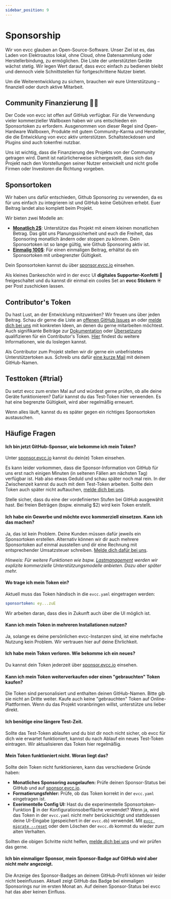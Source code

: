 ```yaml
---
sidebar_position: 9
---
```



# Sponsorship

Wir von evcc glauben an Open-Source-Software.
Unser Ziel ist es, das Laden von Elektroautos lokal, ohne Cloud, ohne Datensammlung oder Herstellerbindung, zu ermöglichen.
Die Liste der unterstützten Geräte wächst stetig.
Wir legen Wert darauf, dass evcc einfach zu bedienen bleibt und dennoch viele Schnittstellen für fortgeschrittene Nutzer bietet.

Um die Weiterentwicklung zu sichern, brauchen wir eure Unterstützung – finanziell oder durch aktive Mitarbeit.

## Community Finanzierung 🤘💚

Der Code von evcc ist offen auf GitHub verfügbar.
Für die Verwendung vieler kommerzieller Wallboxen haben wir uns entschieden ein Sponsortoken zu erfordern.
Ausgenommen von dieser Regel sind Open-Hardware Wallboxen, Produkte mit gutem Community-Karma und Hersteller, die die Entwicklung von evcc aktiv unterstützen.
Schaltsteckdosen und Plugins sind auch tokenfrei nutzbar.

Uns ist wichtig, dass die Finanzierung des Projekts von der Community getragen wird.
Damit ist natürlicherweise sichergestellt, dass sich das Projekt nach den Vorstellungen seiner Nutzer entwickelt und nicht große Firmen oder Investoren die Richtung vorgeben.

## Sponsortoken

Wir haben uns dafür entschieden, Github Sponsoring zu verwenden, da es für uns einfach zu integrieren ist und GitHub keine Gebühren erhebt.
Euer Beitrag landet also komplett beim Projekt.

Wir bieten zwei Modelle an:

- **[Monatlich 2$](https://github.com/sponsors/evcc-io?frequency=recurring)**: Unterstütze das Projekt mit einem kleinen monatlichen Betrag.
Das gibt uns Planungssicherheit und euch die Freiheit, das Sponsoring monatlich ändern oder stoppen zu können.
Dein Sponsortoken ist so lange gültig, wie Github Sponsoring aktiv ist.
- **[Einmalig 100$](https://github.com/sponsors/evcc-io?frequency=one-time)**: Für einen einmaligen Beitrag, erhältst du ein Sponsortoken mit unbegrenzter Gültigkeit.

Dein Sponsortoken kannst du über [sponsor.evcc.io](https://sponsor.evcc.io) einsehen.

Als kleines Dankeschön wird in der evcc UI **digitales Supporter-Konfetti 🎉** freigeschaltet und du kannst dir einmal ein cooles Set an **evcc Stickern ☀️** per Post zuschicken lassen.

## Contributor's Token

Du hast Lust, an der Entwicklung mitzuwirken?
Wir freuen uns über jeden Beitrag.
Schau dir gerne die Liste an [offenen GitHub Issues](https://github.com/evcc-io/evcc/issues) an oder [melde dich bei uns](mailto:info@evcc.io) mit konkreten Ideen, an denen du gerne mitarbeiten möchtest.
Auch signifikante Beiträge zur [Dokumentation](https://github.com/evcc-io/docs) oder [Übersetzung](https://github.com/evcc-io/evcc/blob/master/CONTRIBUTING.md#adding-or-modifying-translations) qualifizieren für ein Contributor's Token.
[Hier](https://github.com/evcc-io/evcc/blob/master/CONTRIBUTING.md) findest du weitere Informationen, wie du loslegen kannst.

Als Contributor zum Projekt stellen wir dir gerne ein unbefristetes Unterstützertoken aus.
Schreib uns dafür [eine kurze Mail](mailto:info@evcc.io) mit deinem GitHub-Namen.

## Testtoken {#trial}

Du setzt evcc zum ersten Mal auf und würdest gerne prüfen, ob alle deine Geräte funktionieren?
Dafür kannst du das Test-Token hier verwenden.
Es hat eine begrenzte Gültigkeit, wird aber regelmäßig erneuert.

<SponsorToken />

Wenn alles läuft, kannst du es später gegen ein richtiges Sponsortoken austauschen.

## Häufige Fragen

#### Ich bin jetzt GitHub-Sponsor, wie bekomme ich mein Token?

Unter [sponsor.evcc.io](https://sponsor.evcc.io) kannst du dein(e) Token einsehen.

Es kann leider vorkommen, dass die Sponsor-Information von GitHub für uns erst nach einigen Minuten (in seltenen Fällen am nächsten Tag) verfügbar ist.
Hab also etwas Geduld und schau später noch mal rein.
In der Zwischenzeit kannst du auch mit dem Test-Token arbeiten.
Sollte dein Token auch später nicht auftauchen, [melde dich bei uns](mailto:info@evcc.io).

Stelle sicher, dass du eine der vordefinierten Stufen bei GitHub ausgewählt hast.
Bei freien Beträgen (bspw. einmalig $2) wird kein Token erstellt.

#### Ich habe ein Gewerbe und möchte evcc kommerziell einsetzen. Kann ich das machen?

Ja, das ist kein Problem.
Deine Kunden müssen dafür jeweils ein Sponsortoken erstellen.
Alternativ können wir dir auch mehrere Sponsortoken auf einmal ausstellen und dir eine Rechnung mit entsprechender Umsatzsteuer schreiben.
[Melde dich dafür bei uns](mailto:info@evcc.io).

*Hinweis: Für weitere Funktionen wie bspw. [Lastmanagement](/docs/features/loadmanagement) werden wir explizite kommerzielle Unterstützungsmodelle anbieten.
Dazu aber später mehr.*

#### Wo trage ich mein Token ein?

Aktuell muss das Token händisch in die `evcc.yaml` eingetragen werden:

```yaml title="evcc.yaml"
sponsortoken: ey...zuE
```

Wir arbeiten daran, dass dies in Zukunft auch über die UI möglich ist.

#### Kann ich mein Token in mehreren Installationen nutzen?

Ja, solange es deine persönlichen evcc-Instanzen sind, ist eine mehrfache Nutzung kein Problem.
Wir vertrauen hier auf deine Ehrlichkeit.

#### Ich habe mein Token verloren. Wie bekomme ich ein neues?

Du kannst dein Token jederzeit über [sponsor.evcc.io](https://sponsor.evcc.io) einsehen.

#### Kann ich mein Token weiterverkaufen oder einen "gebrauchten" Token kaufen?

Die Token sind personalisiert und enthalten deinen GitHub-Namen.
Bitte gib sie nicht an Dritte weiter.
Kaufe auch keine "gebrauchten" Token auf Online-Plattformen.
Wenn du das Projekt voranbringen willst, unterstütze uns lieber direkt.

#### Ich benötige eine längere Test-Zeit.

Sollte das Test-Token ablaufen und du bist dir noch nicht sicher, ob evcc für dich wie erwartet funktioniert, kannst du nach Ablauf ein neues Test-Token eintragen.
Wir aktualisieren das Token hier regelmäßig.

#### Mein Token funktioniert nicht. Woran liegt das?

Sollte dein Token nicht funktionieren, kann das verschiedene Gründe haben:

- **Monatliches Sponsoring ausgelaufen:** Prüfe deinen Sponsor-Status bei GitHub und auf [sponsor.evcc.io](https://sponsor.evcc.io).
- **Formatierungsfehler:** Prüfe, ob das Token korrekt in der `evcc.yaml` eingetragen ist.
- **Exerimentelle Config UI:** Hast du die experimentelle Sponsortoken-Funktion 🧪 in der Konfigurationsoberfläche verwendet?
Wenn ja, wird das Token in der `evcc.yaml` nicht mehr berücksichtigt und stattdessen deine UI-Eingabe (gespeichert in der `evcc.db`) verwendet.
Mit [`evcc migrate --reset`](/docs/reference/cli/evcc_migrate) oder dem Löschen der `evcc.db` kommst du wieder zum alten Verhalten.

Sollten die obigen Schritte nicht helfen, [melde dich bei uns](mailto:info@evcc.io) und wir prüfen das gerne.

#### Ich bin einmaliger Sponsor, mein Sponsor-Badge auf GitHub wird aber nicht mehr angezeigt.

Die Anzeige des Sponsor-Badges an deinem GitHub-Profil können wir leider nicht beeinflussen.
Aktuell zeigt GitHub das Badge bei einmaligen Sponsorings nur im ersten Monat an.
Auf deinen Sponsor-Status bei evcc hat das aber keinen Einfluss.
